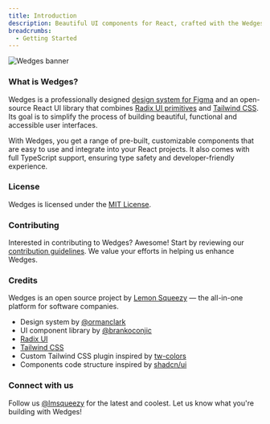 ```yaml
---
title: Introduction
description: Beautiful UI components for React, crafted with the Wedges design system, Radix UI, and Tailwind CSS.
breadcrumbs:
  - Getting Started
---
```


<Image priority src="/wedges/docs/images/banner.jpg" quality={100} width={616} height={468} alt="Wedges banner" className="block w-full rounded-lg object-cover" />

### What is Wedges?

Wedges is a professionally designed <a href="https://lemonsqueezy.com/wedges/figma/">design system for Figma</a> and an open-source React UI library that combines <a href="https://www.radix-ui.com/primitives" target="_blank" rel="noopener noreferrer">Radix UI primitives</a> and <a href="https://tailwindcss.com/" target="_blank" rel="noopener noreferrer">Tailwind CSS</a>. Its goal is to simplify the process of building beautiful, functional and accessible user interfaces.

With Wedges, you get a range of pre-built, customizable components that are easy to use and integrate into your React projects. It also comes with full TypeScript support, ensuring type safety and developer-friendly experience.

### License

Wedges is licensed under the <a href="https://github.com/lmsqueezy/wedges/blob/main/LICENSE" target="_blank" rel="noreferrer noopener">MIT License</a>.

### Contributing

Interested in contributing to Wedges? Awesome! Start by reviewing our <a href="https://github.com/lmsqueezy/wedges/blob/main/CONTRIBUTING.md" target="_blank" rel='noopener noreferrer'>contribution guidelines</a>. We value your efforts in helping us enhance Wedges.

### Credits

Wedges is an open source project by <a href="https://www.lemonsqueezy.com/" target="_blank">Lemon Squeezy</a> — the all-in-one platform for software companies.

- Design system by <a href="https://twitter.com/ormanclark" target="_blank" rel="noreferrer noopener">@ormanclark</a>
- UI component library by <a href="https://twitter.com/brankoconjic" target="_blank" rel="noreferrer noopener">@brankoconjic</a>
- <a href="https://radix-ui.com/primitives/" target="_blank" rel="noreferrer noopener">Radix UI</a>
- <a href="https://tailwindcss.com/" target="_blank" rel="noreferrer noopener">Tailwind CSS</a>
- Custom Tailwind CSS plugin inspired by <a href="https://github.com/L-Blondy/tw-colors" target="_blank" rel="noreferrer noopener">tw-colors</a>
- Components code structure inspired by <a href="https://ui.shadcn.com/" target="_blank">shadcn/ui</a>

### Connect with us

Follow us <a href="https://twitter.com/lmsqueezy/" target="_blank" rel="noreferrer">@lmsqueezy</a> for the latest and coolest. Let us know what you're building with Wedges!